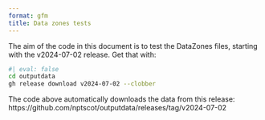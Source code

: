 ```yaml
---
format: gfm
title: Data zones tests
---
```


The aim of the code in this document is to test the DataZones files, starting with the v2024-07-02 release.
Get that with:


```bash
#| eval: false
cd outputdata
gh release download v2024-07-02 --clobber
```

The code above automatically downloads the data from this release: https://github.com/nptscot/outputdata/releases/tag/v2024-07-02